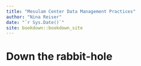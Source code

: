 ```yaml
--- 
title: "Mesulam Center Data Management Practices"
author: "Nina Reiser"
date: "`r Sys.Date()`"
site: bookdown::bookdown_site
---
```



# Down the rabbit-hole